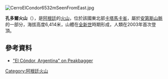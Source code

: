 [[Image:CerroElCondor6532mSeenFromEast.jpg|thumb]]
{{Coord|26|37|54|S|68|21|42|W|display=title}}

'''孔多爾火山'''（{{lang-es|Cerro El Cóndor}}），是[[阿根廷|阿根廷]]的[[火山|火山]]，位於該國東北部[[卡塔馬卡省|卡塔馬卡省]]，屬於[[安第斯山脈|安第斯山脈]]的一部分，海拔高度6,414米，山體在[[全新世|全新世]]時期形成，人類在2003年首次登頂。

==參考資料==
* [http://www.peakbagger.com/peak.aspx?pid=8557 "El Cóndor, Argentina" on Peakbagger] {{Wayback|url=http://www.peakbagger.com/peak.aspx?pid=8557 |date=20201129071338 }}

{{Argentina-geo-stub}}
[[Category:阿根廷火山|Category:阿根廷火山]]